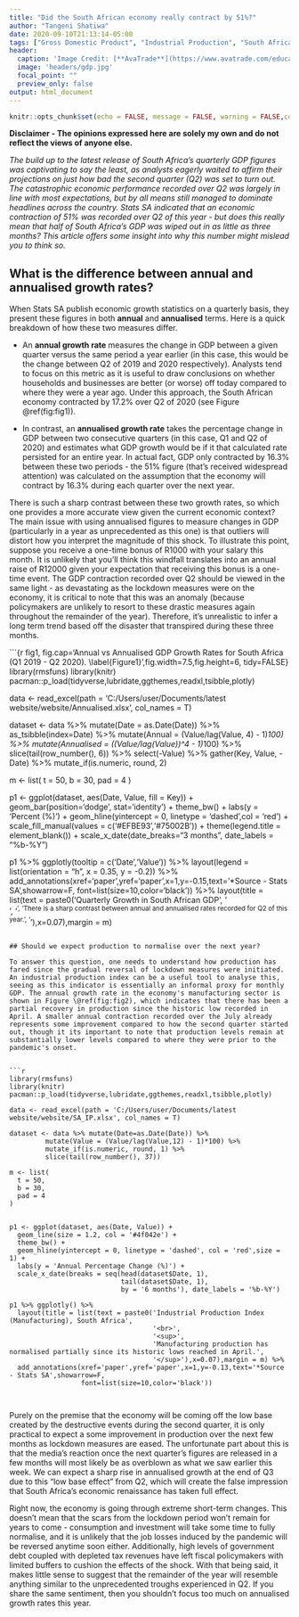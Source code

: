 ```yaml
---
title: "Did the South African economy really contract by 51%?"
author: "Tangeni Shatiwa"
date: 2020-09-10T21:13:14-05:00
tags: ["Gross Domestic Product", "Industrial Production", "South Africa"]
header:
  caption: 'Image Credit: [**AvaTrade**](https://www.avatrade.com/education/trading-for-beginners/gross-domestic-product)'
  image: 'headers/gdp.jpg'
  focal_point: ""
  preview_only: false
output: html_document
---
```


```r
knitr::opts_chunk$set(echo = FALSE, message = FALSE, warning = FALSE,collapse = TRUE)
```


**Disclaimer - The opinions expressed here are solely my own and do not reflect the views of anyone else.**

*The build up to the latest release of South Africa's quarterly GDP figures was captivating to say the least, as analysts eagerly waited to affirm their projections on just how bad the second quarter (Q2) was set to turn out. The catastrophic economic performance recorded over Q2 was largely in line with most expectations, but by all means still managed to dominate headlines across the country. Stats SA indicated that an economic contraction of 51% was recorded over Q2 of this year - but does this really mean that half of South Africa's GDP was wiped out in as little as three months? This article offers some insight into why this number might mislead you to think so.* 

## What is the difference between annual and annualised growth rates?

When Stats SA publish economic growth statistics on a quarterly basis, they present these figures in both **annual** and **annualised** terms. Here is a quick breakdown of how these two measures differ.

- An **annual growth rate** measures the change in GDP between a given quarter versus the same period a year earlier (in this case, this would be the change between Q2 of 2019 and 2020 respectively). Analysts tend to focus on this metric as it is useful to draw conclusions on whether households and businesses are better (or worse) off today compared to where they were a year ago. Under this approach, the South African economy contracted by 17.2% over Q2 of 2020 (see Figure \@ref(fig:fig1)).

- In contrast, an **annualised growth rate** takes the percentage change in GDP between two consecutive quarters (in this case, Q1 and Q2 of 2020) and estimates what GDP growth would be if it that calculated rate persisted for an entire year. In actual fact, GDP only contracted by 16.3% between these two periods - the 51% figure (that's received widespread attention) was calculated on the assumption that the economy will contract by 16.3% during each quarter over the next year.

There is such a sharp contrast between these two growth rates, so which one provides a more accurate view given the current economic context? The main issue with using annualised figures to measure changes in GDP (particularly in a year as unprecedented as this one) is that outliers will distort how you interpret the magnitude of this shock. To illustrate this point, suppose you receive a one-time bonus of R1000 with your salary this month. It is unlikely that you'll think this windfall translates into an annual raise of R12000 given your expectation that receiving this bonus is a one-time event. The GDP contraction recorded over Q2 should be viewed in the same light - as devastating as the lockdown measures were on the economy, it is critical to note that this was an anomaly (because policymakers are unlikely to resort to these drastic measures again throughout the remainder of the year). Therefore, it's unrealistic to infer a long term trend based off the disaster that transpired during these three months.



```{r fig1, fig.cap='Annual vs Annualised GDP Growth Rates for South Africa (Q1 2019 - Q2 2020). \\label{Figure1}',fig.width=7.5,fig.height=6, tidy=FALSE}
library(rmsfuns)
library(knitr)
pacman::p_load(tidyverse,lubridate,ggthemes,readxl,tsibble,plotly)

data <- read_excel(path = 'C:/Users/user/Documents/latest website/website/Annualised.xlsx', col_names = T)


dataset <- data %>% mutate(Date = as.Date(Date)) %>%
         as_tsibble(index=Date) %>% 
         mutate(Annual = (Value/lag(Value, 4) - 1)*100) %>% 
         mutate(Annualised = ((Value/lag(Value))^4 - 1)*100) %>% 
         slice(tail(row_number(), 6)) %>% 
         select(-Value) %>% 
         gather(Key, Value, -Date) %>% 
         mutate_if(is.numeric, round, 2)

m <- list(
  t = 50,
  b = 30,
  pad = 4
)

p1 <- ggplot(dataset, aes(Date, Value, fill = Key)) +
  geom_bar(position='dodge', stat='identity') +
  theme_bw() +
  labs(y = 'Percent (%)') +
  geom_hline(yintercept = 0, linetype = 'dashed',col = 'red') +
  scale_fill_manual(values = c('#EFBE93','#75002B')) +
  theme(legend.title = element_blank()) +
  scale_x_date(date_breaks="3 months", date_labels = "%b-%Y") 
  

p1 %>% ggplotly(tooltip = c('Date','Value')) %>% 
  layout(legend = list(orientation = "h", x = 0.35, y = -0.2)) %>% 
  add_annotations(xref='paper',yref='paper',x=1,y=-0.15,text='*Source - Stats SA',showarrow=F,
                  font=list(size=10,color='black')) %>% 
  layout(title = list(text = paste0('Quarterly Growth in South African GDP',
                                    '<br>',
                                    '<sup>',
                                    'There is a sharp contrast between annual and annualised rates recorded for Q2 of this year.',
                                    '</sup>'),x=0.07),margin = m)

 
```

## Should we expect production to normalise over the next year?

To answer this question, one needs to understand how production has fared since the gradual reversal of lockdown measures were initiated. An industrial production index can be a useful tool to analyse this, seeing as this indicator is essentially an informal proxy for monthly GDP. The annual growth rate in the economy's manufacturing sector is shown in Figure \@ref(fig:fig2), which indicates that there has been a partial recovery in production since the historic low recorded in April. A smaller annual contraction recorded over the July already represents some improvement compared to how the second quarter started out, though it its important to note that production levels remain at substantially lower levels compared to where they were prior to the pandemic's onset.


```r
library(rmsfuns)
library(knitr)
pacman::p_load(tidyverse,lubridate,ggthemes,readxl,tsibble,plotly)

data <- read_excel(path = 'C:/Users/user/Documents/latest website/website/SA_IP.xlsx', col_names = T)

dataset <- data %>% mutate(Date=as.Date(Date)) %>% 
         mutate(Value = (Value/lag(Value,12) - 1)*100) %>%
         mutate_if(is.numeric, round, 1) %>% 
         slice(tail(row_number(), 37)) 

m <- list(
  t = 50,
  b = 30,
  pad = 4
)


p1 <- ggplot(dataset, aes(Date, Value)) +
  geom_line(size = 1.2, col = '#4f042e') +
  theme_bw() +
  geom_hline(yintercept = 0, linetype = 'dashed', col = 'red',size = 1) +
  labs(y = 'Annual Percentage Change (%)') +
  scale_x_date(breaks = seq(head(dataset$Date, 1), 
                            tail(dataset$Date, 1),
                            by = '6 months'), date_labels = '%b-%Y') 

p1 %>% ggplotly() %>% 
  layout(title = list(text = paste0('Industrial Production Index (Manufacturing), South Africa',
                                    '<br>',
                                    '<sup>',
                                    'Manufacturing production has normalised partially since its historic lows reached in April.',
                                    '</sup>'),x=0.07),margin = m) %>% 
  add_annotations(xref='paper',yref='paper',x=1,y=-0.13,text='*Source - Stats SA',showarrow=F,
                  font=list(size=10,color='black'))

 
```

Purely on the premise that the economy will be coming off the low base created by the destructive events during the second quarter, it is only practical to expect a some improvement in production over the next few months as lockdown measures are eased. The unfortunate part about this is that the media's reaction once the next quarter's figures are released in a few months will most likely be as overblown as what we saw earlier this week. We can expect a sharp rise in annualised growth at the end of Q3 due to this "low base effect" from Q2, which will create the false impression that South Africa's economic renaissance has taken full effect.

Right now, the economy is going through extreme short-term changes. This doesn't mean that the scars from the lockdown period won't remain for years to come - consumption and investment will take some time to fully normalise, and it is unlikely that the job losses induced by the pandemic will be reversed anytime soon either. Additionally, high levels of government debt coupled with depleted tax revenues have left fiscal policymakers with limited buffers to cushion the effects of the shock. With that being said, it makes little sense to suggest that the remainder of the year will resemble anything similar to the unprecedented troughs experienced in Q2. If you share the same sentiment, then you shouldn't focus too much on annualised growth rates this year.




